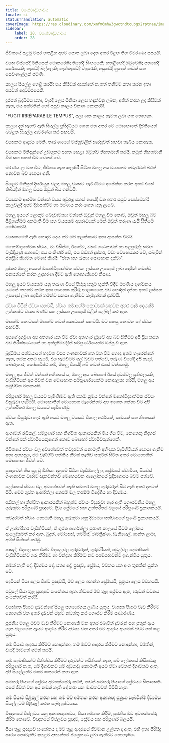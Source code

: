 ```yaml
---
title: වයෝවෘද්ධභාවය
locale: si
statusTranslation: automatic
coverImage: https://res.cloudinary.com/xmfm6mhw3gwctndtcubgx2rptnae/image/upload/v1740337243/small_cover_educacion_fundamental_a051170f1c.webp
sidebar:
    label: 28. වයෝවෘද්ධභාවය
    order: 28
---
```

ජීවිතයේ පළමු වසර හතළිහ අපට පොත ලබා දෙන අතර ඊළඟ තිහ විවරණය සපයයි.

වයස විස්සේදී මිනිසෙක් මොනරෙකි; තිහේදී සිංහයෙකි; හතළිහේදී ඔටුවෙකි; පනහේදී සර්පයෙකි; හැටේදී බල්ලෙකි; හැත්තෑවේදී වඳුරෙකි, අසූවේදී හුදෙක් හඬක් සහ සෙවණැල්ලක් පමණි.

කාලය සියල්ල හෙළි කරයි: එය කිසිවක් අසන්නේ නැතත් තනිවම කතා කරන ඉතා රසවත් දොඩමළුයෙකි.

දුප්පත් බුද්ධිමය සතා, වැරදි ලෙස මිනිසා ලෙස හඳුන්වනු ලබන, අතින් කරන ලද කිසිවක් නැත, එය ඉක්මනින් හෝ පසුව කාලය විනාශ නොකරයි.

"FUGIT IRRÉPARABILE TEMPUS", පලා යන කාලය නැවත ලබා ගත නොහැක.

කාලය දැන් සැඟවී ඇති සියල්ල ප්‍රසිද්ධියට ගෙන එන අතර මේ මොහොතේ දීප්තියෙන් බබළන සියල්ල ආවරණය කර සඟවයි.

වයසකම ආදරය මෙනි, තාරුණ්‍යයේ වස්ත්‍රවලින් සැරසුවත් සඟවා තැබිය නොහැක.

වයසකම මිනිසුන්ගේ උඩඟුකම පහත හෙළා ඔවුන්ව නිහතමානී කරයි, නමුත් නිහතමානී වීම සහ පහත් වීම වෙනස් වේ.

මරණය ළං වන විට, ජීවිතය ගැන කලකිරී සිටින මහලු අය වයසකම තවදුරටත් බරක් නොවන බව සොයා ගනී.

සියලුම මිනිසුන් දීර්ඝායුෂ වළඳා මහලු වයසට පැමිණීමට අපේක්ෂා කරන අතර එසේ තිබියදීත් මහලු වයස ඔවුන් බිය ගන්වයි.

වයසකම ආරම්භ වන්නේ වයස අවුරුදු පනස් හයේදී වන අතර පසුව සෙප්ටෙනරි කාලවලදී අපව දිරාපත්වීම හා මරණය කරා ගෙන යනු ලැබේ.

මහලු අයගේ ලොකුම ඛේදවාචකය වන්නේ ඔවුන් මහලු වීම නොව, ඔවුන් මහලු බව පිළිගැනීමට අකමැති වීම සහ වයසකම අපරාධයක් මෙන් ඔවුන් තරුණ යැයි සිතීමේ මෝඩකමයි.

වයසකමෙහි ඇති හොඳම දෙය නම් ඔබ ඉලක්කයට ඉතා ආසන්න වීමයි.

මනෝවිද්‍යාත්මක ස්වයං, මා විසින්ම, ඊගෝව, වසර ගණනාවක් හා පළපුරුද්ද සමඟ වැඩිදියුණු නොවේ; එය සංකීර්ණ වේ, එය වඩාත් දුෂ්කර, වඩා වෙහෙසකර වේ, එබැවින් ජනප්‍රිය කියමන මෙසේ කියයි: "ජාන සහ රූපය සොහොන දක්වා".

දුෂ්කර මහලු අයගේ මනෝවිද්‍යාත්මක ස්වයං ලස්සන උපදෙස් ලබා දෙමින් තමන්ව සනසන්නේ නරක උදාහරණ දීමට ඇති නොහැකියාව නිසාය.

මහලු අයට වයසකම යනු තරුණ වියේ පිස්සු සතුට භුක්ති විඳීම මරණීය දණ්ඩනය යටතේ තහනම් කරන ඉතා භයානක කුරිරු පාලකයෙකු බව හොඳින් දන්නා අතර ලස්සන උපදෙස් ලබා දෙමින් තමන්ව සනසා ගැනීමට කැමැත්තක් දක්වයි.

ස්වයං විසින් ස්වයං සඟවයි, ස්වයං තමාගේම කොටසක් සඟවන අතර සෑම දෙයක්ම උත්කෘෂ්ට වාක්‍ය ඛණ්ඩ සහ ලස්සන උපදෙස් වලින් ලේබල් කර ඇත.

මාගේම කොටසක් මාගේම තවත් කොටසක් සඟවයි. මට පහසු නොවන දේ ස්වයං සඟවයි.

අපගේ දුර්ගුණ අප අතහැර යන විට ඒවා අතහැර දැමුවේ අප බව සිතීමට අපි ප්‍රිය කරන බව නිරීක්ෂණයෙන් හා අත්දැකීම්වලින් සම්පූර්ණයෙන්ම ඔප්පු වී ඇත.

බුද්ධිමය සත්වයාගේ හදවත වසර ගණනාවක් ගත වන විට හොඳ අතට හැරෙන්නේ නැත, නරක අතට හැරේ, එය සැමවිටම ගල් බවට පත්වේ, තරුණ වියේදී අපි කෑදර, බොරුකාර, කෝපාවිෂ්ඨ නම්, මහලු වියේදී අපි තවත් එසේ වන්නෙමු.

මහලු අය ජීවත් වන්නේ අතීතයේ ය, මහලු අය බොහෝ ඊයේ දවස්වල ප්‍රතිඵලයකි, වැඩිහිටියන් අප ජීවත් වන මොහොත සම්පූර්ණයෙන්ම නොසලකා හරියි, මහලු අය සමුච්චිත මතකයකි.

පරිපූර්ණ මහලු වයසට පැමිණීමට ඇති එකම ක්‍රමය වන්නේ මනෝවිද්‍යාත්මක ස්වයං විසුරුවා හැරීමයි. මොහොතින් මොහොත මැරෙන්නට අප ඉගෙන ගන්නා විට අපි උත්තරීතර මහලු වයසට පැමිණෙමු.

ස්වයං විසුරුවා හැර ඇති අයට මහලු වයසට විශාල අර්ථයක්, සාමයක් සහ නිදහසක් ඇත.

ආශාවන් රැඩිකල්, සම්පූර්ණ සහ නිශ්චිත ආකාරයකින් මිය ගිය විට, කෙනෙකු නිදහස් වන්නේ එක් ස්වාමියෙකුගෙන් නොව බොහෝ ස්වාමිවරුන්ගෙනි.

ජීවිතයේ ස්වයං වල අවශේෂවත් තවදුරටත් නොමැති අහිංසක වැඩිහිටියන් සොයා ගැනීම ඉතා අපහසුය, එම වැඩිහිටි පන්තිය නිමක් නැතිව සතුටින් සිටින අතර මොහොතින් මොහොත ජීවත් වේ.

ප්‍රඥාවෙන් හිස සුදු වූ මිනිසා. දැනුමේ සිටින වැඩිමහල්ලා, ප්‍රේමයේ ස්වාමියා, සියවස් ගණනාවක ධාරාව ඥානවන්තව මෙහෙයවන ආලෝකයේ ප්‍රදීපාගාරය බවට පත්වේ.

ලෝකයේ ස්වයං වල අවශේෂවත් නැති සමහර මහලු ගුරුවරුන් සිට ඇති අතර දැනටත් සිටී. මෙම ගුප්ත ආර්හත්ලා නෙළුම් මල තරම්ම විදේශීය හා දිව්‍යමය.

රැඩිකල් හා නිශ්චිත ආකාරයකින් බහුත්ව ස්වයං විසුරුවා හැර ඇති ගෞරවනීය මහලු ගුරුතුමා පරිපූර්ණ ප්‍රඥාවේ, දිව්‍ය ප්‍රේමයේ සහ උත්තරීතර බලයේ පරිපූර්ණ ප්‍රකාශනයයි.

තවදුරටත් ස්වයං නොමැති මහලු ගුරුතුමා යනු දිව්‍යමය සත්වයාගේ පූර්ණ ප්‍රකාශනයයි.

ඒ උත්තරීතර වැඩිහිටියන්, ඒ ගුප්ත ආර්හත්ලා පුරාණ කාලයේ සිටම ලෝකය ආලෝකමත් කර ඇත, බුදුන්, මෝසෙස්, හර්මිස්, රාමක්‍රිෂ්ණ, ඩැනියෙල්, ශාන්ත ලාමා, ආදීන් සිහිපත් කරමු.

පාසල්, විද්‍යාල සහ විශ්ව විද්‍යාලවල ගුරුවරුන්, ගුරුවරියන්, පවුල්වල දෙමාපියන් වැඩිහිටියන්ට ගරු කිරීමට හා වන්දනා කිරීමට නව පරම්පරාවන්ට ඉගැන්විය යුතුය.

නමක් නැති දේ, දිව්‍යමය දේ, සත්‍ය දේ, ප්‍රඥාව, ප්‍රේමය, වචනය යන අංශ තුනකින් යුක්ත වේ.

දෙවියන් පියා ලෙස විශ්ව ප්‍රඥාවයි, මව ලෙස අනන්ත ප්‍රේමයයි, පුත්‍රයා ලෙස වචනයයි.

පවුලේ පියා තුළ ප්‍රඥාවේ සංකේතය ඇත. නිවසේ මව තුළ ප්‍රේමය ඇත, දරුවන් වචනය සංකේතවත් කරයි.

වයස්ගත පියාට දරුවන්ගේ සියලු සහයෝගය ලැබිය යුතුය. වයසක පියාට වැඩ කිරීමට නොහැකි වන අතර දරුවන් ඔහුව නඩත්තු කර ගෞරව කිරීම සාධාරණය.

පූජනීය මහලු මවට වැඩ කිරීමට නොහැකි වන අතර එබැවින් දූවරුන් සහ පුතුන් ඇය ගැන බලාගෙන ඇයට ආදරය කිරීම අවශ්‍ය වන අතර එම ආදරය ආගමක් බවට පත් කළ යුතුය.

තම පියාට ආදරය කිරීමට නොදන්නා, තම මවට ආදරය කිරීමට නොදන්නා, වමතින්, වැරදි මාවතේ ගමන් කරයි.

තම දෙමාපියන්ට විනිශ්චය කිරීමට දරුවන්ට අයිතියක් නැත, මේ ලෝකයේ කිසිවෙකු පරිපූර්ණ නැත, යම් දිශාවකට යම් අඩුපාඩු නොමැති අයට ඒවා වෙනත් දිශාවකට ඇත, අපි සියල්ලන්ම එකම කතුරෙන් කපා ඇත.

සමහරු පියාගේ ප්‍රේමය අවතක්සේරු කරති, තවත් සමහරු පියාගේ ප්‍රේමයට සිනාසෙති. එසේ ජීවත් වන අය නමක් නැති දේ කරා යන මාවතටවත් පිවිසී නැත.

තම පියාට පිළිකුල් කරන සහ තම මව අමතක කරන අකෘතඥ පුත්‍රයා සැබවින්ම දිව්‍යමය සියල්ලටම පිළිකුල් කරන සැබෑ දුෂ්ටයාය.

විඥානයේ විප්ලවය යනු අකෘතඥතාවය, පියා අමතක කිරීම, පූජනීය මව අවතක්සේරු කිරීම නොවේ. විඥානයේ විප්ලවය ප්‍රඥාව, ප්‍රේමය සහ පරිපූර්ණ බලයයි.

පියා තුළ ප්‍රඥාවේ සංකේතය ද මව තුළ ආදරයේ ජීවමාන උල්පත ද ඇත, එහි ඉතා පිරිසිදු සාරය නොමැතිව ඉහළම අභ්‍යන්තර ජයග්‍රහණ ලබා ගැනීමට නොහැකිය.

